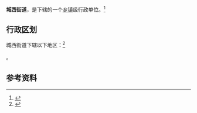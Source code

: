 {{中国乡级行政区|52/26/01/001/000}}

'''城西街道'''，是{{PRC admin/fullname|52/26/01/001/000|3}}下辖的一个[[乡镇|乡镇]]级行政单位。<ref>{{PRC admin/ref sgc|{{PRC admin/parent|52/26/01/001/000}}}}</ref>

== 行政区划 ==

城西街道下辖以下地区：<ref>{{PRC admin/ref sgc|52/26/01/001/000}}</ref>

{{PRC admin/children|52/26/01/001/000}}。

== 参考资料 ==

{{reflist}}

{{行政区划小作品}}
{{PRC admin/navcat|52/26/01/001/000}}